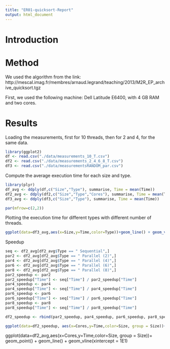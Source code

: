 ```yaml
---
title: "ER01-quicksort-Report"
output: html_document
---
```

Introduction
============


Method
======
We used the algorithm from the link:
http://mescal.imag.fr/membres/arnaud.legrand/teaching/2013/M2R_EP_archive_quicksort.tgz

First, we used the following machine:
Dell Latitude E6400, with 4 GB RAM and two cores.

Results
=======
Loading the measurements, first for 10 threads, then for 2 and 4, for the same data.
```r
library(ggplot2)
df <- read.csv("./data/measurements_10_T.csv")
df2 <- read.csv("./data/measurements_2_4_6_8_T.csv")
df3 <- read.csv("./data/measurementsRANDOM_par.csv")
```

Compute the average execution time for each size and type.

```r
library(plyr)
df_avg <- ddply(df,c("Size","Type"), summarise, Time = mean(Time))
df2_avg <- ddply(df2,c("Size","Type","Cores"), summarise, Time = mean(Time))
df3_avg <- ddply(df3,c("Size","Type"), summarise, Time = mean(Time))
```


```r
par(mfrow=c(2,2))
```

Plotting the execution time for different types with different number of threads.
```r
ggplot(data=df3_avg,aes(x=Size,y=Time,color=Type))+geom_line() + geom_vline(xintercept = 5E04)

```

Speedup

```r
seq <- df2_avg[df2_avg$Type == " Sequential",]
par2 <- df2_avg[df2_avg$Type == " Parallel (2)",]
par4 <- df2_avg[df2_avg$Type == " Parallel (4)",]
par6 <- df2_avg[df2_avg$Type == " Parallel (6)",]
par8 <- df2_avg[df2_avg$Type == " Parallel (8)",]
par2_speedup <- par2
par2_speedup["Time"] <- seq["Time"] / par2_speedup["Time"]
par4_speedup <- par4
par4_speedup["Time"] <- seq["Time"] / par4_speedup["Time"]
par6_speedup <- par6
par6_speedup["Time"] <- seq["Time"] / par6_speedup["Time"]
par8_speedup <- par8
par8_speedup["Time"] <- seq["Time"] / par8_speedup["Time"]

df2_speedup <- rbind(par2_speedup, par4_speedup, par6_speedup, par8_speedup, seq)

ggplot(data=df2_speedup, aes(x=Cores,y=Time,color=Size, group = Size))+ geom_point() + geom_line()
```
ggplot(data=df2_avg,aes(x=Cores,y=Time,color=Size, group = Size))+ geom_point() + geom_line() + geom_vline(xintercept = 1E1)

